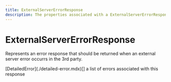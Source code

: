 ```yaml
---
title: ExternalServerErrorResponse
description: The properties associated with a ExternalServerErrorResponse
---
```


ExternalServerErrorResponse
===============================================
Represents an error response that should be returned when an external server error occurrs in the 3rd party.

<Reference>
  <Field name="detailed_errors" nullable={true}>
    <Type>
      [DetailedError](./detailed-error.mdx)[]
    </Type>
    <Description>
      a list of errors associated with this response
    </Description>
  </Field>
</Reference>